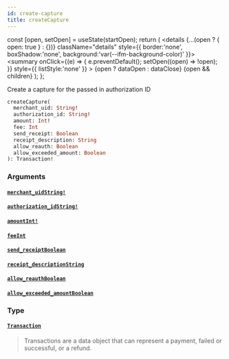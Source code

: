 ```yaml
---
id: create-capture
title: createCapture
---
```









  const [open, setOpen] = useState(startOpen);
  return (
    <details {...(open ? { open: true } : {})} className="details" style={{ border:'none', boxShadow:'none', background:'var(--ifm-background-color)' }}>
      <summary
        onClick={(e) => {
          e.preventDefault();
          setOpen((open) => !open);
        }}
        style={{ listStyle:'none' }}
      >
      {open ? dataOpen : dataClose}
      </summary>
      {open && children}
    </details>
  );
};








Create a capture for the passed in authorization ID


```graphql
createCapture(
  merchant_uid: String!
  authorization_id: String!
  amount: Int!
  fee: Int
  send_receipt: Boolean
  receipt_description: String
  allow_reauth: Boolean
  allow_exceeded_amount: Boolean
): Transaction!
```




### Arguments

#### [`merchant_uid`](#)<Bullet />[`String!`](/docs/api/types/scalars/string)  
> 
> 
> 
> 

#### [`authorization_id`](#)<Bullet />[`String!`](/docs/api/types/scalars/string)  
> 
> 
> 
> 

#### [`amount`](#)<Bullet />[`Int!`](/docs/api/types/scalars/int)  
> 
> 
> 
> 

#### [`fee`](#)<Bullet />[`Int`](/docs/api/types/scalars/int)  
> 
> 
> 
> 

#### [`send_receipt`](#)<Bullet />[`Boolean`](/docs/api/types/scalars/boolean)  
> 
> 
> 
> 

#### [`receipt_description`](#)<Bullet />[`String`](/docs/api/types/scalars/string)  
> 
> 
> 
> 

#### [`allow_reauth`](#)<Bullet />[`Boolean`](/docs/api/types/scalars/boolean)  
> 
> 
> 
> 

#### [`allow_exceeded_amount`](#)<Bullet />[`Boolean`](/docs/api/types/scalars/boolean)  
> 
> 
> 
> 

### Type

#### [`Transaction`](/docs/api/types/objects/transaction)  
> 
> 
> Transactions are a data object that can represent a payment, failed or successful, or a refund.
> 



